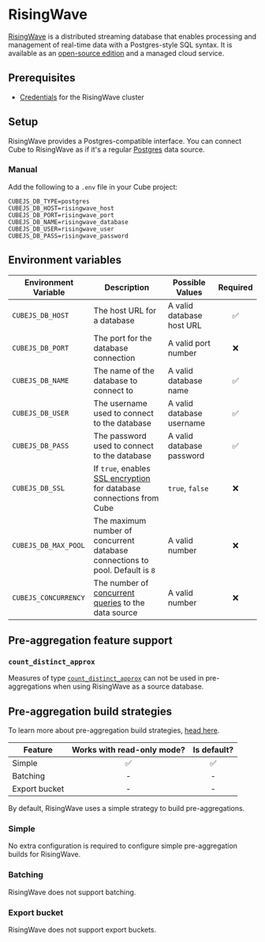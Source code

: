 # RisingWave

[RisingWave](https://risingwave.com) is a distributed streaming database that enables
processing and management of real-time data with a Postgres-style SQL syntax. It is
available as an [open-source edition](https://github.com/risingwavelabs/risingwave)
and a managed cloud service.

## Prerequisites

- [Credentials](https://docs.risingwave.com/docs/current/risingwave-docker-compose/#connect-to-risingwave) for the RisingWave cluster

## Setup

RisingWave provides a Postgres-compatible interface. You can connect Cube to RisingWave
as if it's a regular [Postgres][ref-postgres] data source.

### Manual

Add the following to a `.env` file in your Cube project:

```dotenv
CUBEJS_DB_TYPE=postgres
CUBEJS_DB_HOST=risingwave_host
CUBEJS_DB_PORT=risingwave_port
CUBEJS_DB_NAME=risingwave_database
CUBEJS_DB_USER=risingwave_user
CUBEJS_DB_PASS=risingwave_password
```

## Environment variables

| Environment Variable | Description                                                                         | Possible Values           | Required |
| -------------------- | ----------------------------------------------------------------------------------- | ------------------------- | :------: |
| `CUBEJS_DB_HOST`     | The host URL for a database                                                         | A valid database host URL |    ✅    |
| `CUBEJS_DB_PORT`     | The port for the database connection                                                | A valid port number       |    ❌    |
| `CUBEJS_DB_NAME`     | The name of the database to connect to                                              | A valid database name     |    ✅    |
| `CUBEJS_DB_USER`     | The username used to connect to the database                                        | A valid database username |    ✅    |
| `CUBEJS_DB_PASS`     | The password used to connect to the database                                        | A valid database password |    ✅    |
| `CUBEJS_DB_SSL`      | If `true`, enables [SSL encryption](https://docs.risingwave.com/docs/current/secure-connections-with-ssl-tls/) for database connections from Cube | `true`, `false`           |    ❌    |
| `CUBEJS_DB_MAX_POOL` | The maximum number of concurrent database connections to pool. Default is `8`       | A valid number            |    ❌    |
| `CUBEJS_CONCURRENCY` | The number of [concurrent queries][ref-data-source-concurrency] to the data source | A valid number |    ❌    |

[ref-data-source-concurrency]: /product/configuration/concurrency#data-source-concurrency

## Pre-aggregation feature support

### `count_distinct_approx`

Measures of type
[`count_distinct_approx`][ref-schema-ref-types-formats-countdistinctapprox] can
not be used in pre-aggregations when using RisingWave as a source database.

## Pre-aggregation build strategies

<InfoBox>

To learn more about pre-aggregation build strategies, [head
here][ref-caching-using-preaggs-build-strats].

</InfoBox>

| Feature       | Works with read-only mode? | Is default? |
| ------------- | :------------------------: | :---------: |
| Simple        |             ✅             |     ✅      |
| Batching      |             -              |      -      |
| Export bucket |             -              |      -      |

By default, RisingWave uses a simple strategy to build pre-aggregations.

### Simple

No extra configuration is required to configure simple pre-aggregation builds
for RisingWave.

### Batching

RisingWave does not support batching.

### Export bucket

RisingWave does not support export buckets.


[ref-postgres]: /product/configuration/data-sources/postgres
[ref-caching-using-preaggs-build-strats]: /product/caching/using-pre-aggregations#pre-aggregation-build-strategies
[ref-schema-ref-types-formats-countdistinctapprox]: /reference/data-model/types-and-formats#count_distinct_approx